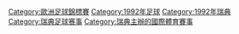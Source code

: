 {{Portal|足球|欧洲}}
{{Commons category|UEFA Euro 1992}}

[[Category:歐洲足球錦標賽|Category:歐洲足球錦標賽]]
[[Category:1992年足球|Category:1992年足球]]
[[Category:1992年瑞典|Category:1992年瑞典]]
[[Category:瑞典足球赛事|Category:瑞典足球赛事]]
[[Category:瑞典主辦的國際體育賽事|Category:瑞典主辦的國際體育賽事]]
